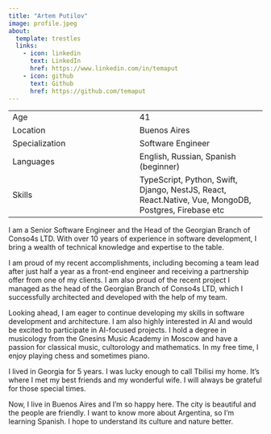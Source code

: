 ```yaml
---
title: "Artem Putilov"
image: profile.jpeg
about:
  template: trestles
  links:
    - icon: linkedin
      text: LinkedIn
      href: https://www.linkedin.com/in/temaput
    - icon: github
      text: Github
      href: https://github.com/temaput
---
```




| | |
| -- | -- |
| Age | 41 |
| Location | Buenos Aires |
| Specialization | Software Engineer |
| Languages | English, Russian, Spanish (beginner) |
| Skills | TypeScript, Python, Swift, Django, NestJS, React, React.Native, Vue, MongoDB, Postgres, Firebase etc |


I am a Senior Software Engineer and the Head of the Georgian Branch of Conso4s LTD. With over 10 years of experience in software development, I bring a wealth of technical knowledge and expertise to the table. 

I am proud of my recent accomplishments, including becoming a team lead after just half a year as a front-end engineer and receiving a partnership offer from one of my clients. I am also proud of the recent project I managed as the head of the Georgian Branch of Conso4s LTD, which I successfully architected and developed with the help of my team.

Looking ahead, I am eager to continue developing my skills in software development and architecture. I am also highly interested in AI and would be excited to participate in AI-focused projects. I hold a degree in musicology from the Gnesins Music Academy in Moscow and have a passion for classical music, cultorology and mathematics. In my free time, I enjoy playing chess and sometimes piano.

I lived in Georgia for 5 years. I was lucky enough to call Tbilisi my home. It's where I met my best friends and my wonderful wife. I will always be grateful for those special times.

Now, I live in Buenos Aires and I'm so happy here. The city is beautiful and the people are friendly. I want to know more about Argentina, so I'm learning Spanish. I hope to understand its culture and nature better.